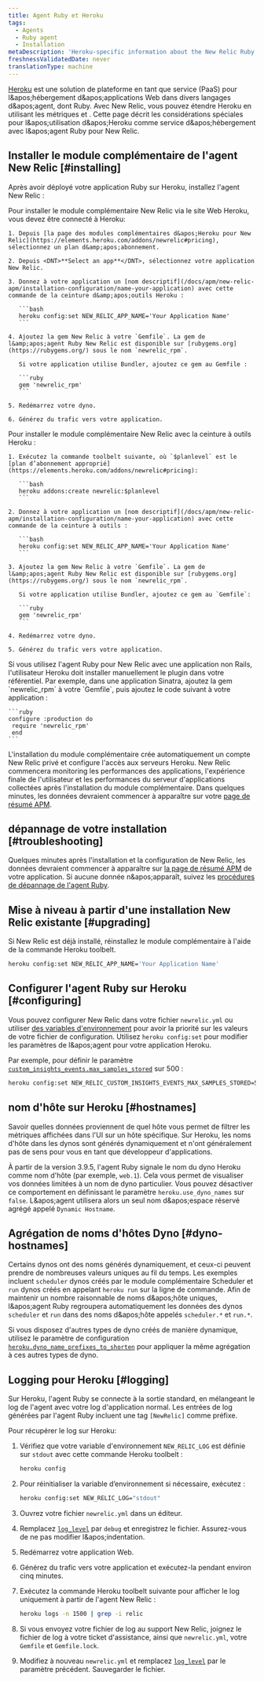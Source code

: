 ```yaml
---
title: Agent Ruby et Heroku
tags:
  - Agents
  - Ruby agent
  - Installation
metaDescription: 'Heroku-specific information about the New Relic Ruby agent, including installation, configuration, app naming, and logging.'
freshnessValidatedDate: never
translationType: machine
---
```


[Heroku](https://devcenter.heroku.com/articles/newrelic) est une solution de plateforme en tant que service (PaaS) pour l&amp;apos;hébergement d&amp;apos;applications Web dans divers langages d&amp;apos;agent, dont Ruby. Avec New Relic, vous pouvez étendre Heroku en utilisant les métriques [<InlinePopover type="apm" />](/docs/apm/new-relic-apm)et [<InlinePopover type="browser" />](/docs/browser/new-relic-browser). Cette page décrit les considérations spéciales pour l&amp;apos;utilisation d&amp;apos;Heroku comme service d&amp;apos;hébergement avec l&amp;apos;agent Ruby pour New Relic.

## Installer le module complémentaire de l&apos;agent New Relic [#installing]

Après avoir déployé votre application Ruby sur Heroku, installez l&apos;agent New Relic :

<CollapserGroup>
  <Collapser id="via_heroku" title="Via le site Web Heroku">
    Pour installer le module complémentaire New Relic via le site Web Heroku, vous devez être connecté à Heroku:

    1. Depuis [la page des modules complémentaires d&apos;Heroku pour New Relic](https://elements.heroku.com/addons/newrelic#pricing), sélectionnez un plan d&amp;apos;abonnement.

    2. Depuis <DNT>**Select an app**</DNT>, sélectionnez votre application New Relic.

    3. Donnez à votre application un [nom descriptif](/docs/apm/new-relic-apm/installation-configuration/name-your-application) avec cette commande de la ceinture d&amp;apos;outils Heroku :

       ```bash
       heroku config:set NEW_RELIC_APP_NAME='Your Application Name'
       ```

    4. Ajoutez la gem New Relic à votre `Gemfile`. La gem de l&amp;apos;agent Ruby New Relic est disponible sur [rubygems.org](https://rubygems.org/) sous le nom `newrelic_rpm`.

       Si votre application utilise Bundler, ajoutez ce gem au Gemfile :

       ```ruby
       gem 'newrelic_rpm'
       ```

    5. Redémarrez votre dyno.

    6. Générez du trafic vers votre application.
  </Collapser>

  <Collapser id="via_toolbelt" title="Ceinture à outils Via Heroku">
    Pour installer le module complémentaire New Relic avec la ceinture à outils Heroku :

    1. Exécutez la commande toolbelt suivante, où `$planlevel` est le [plan d’abonnement approprié](https://elements.heroku.com/addons/newrelic#pricing):

       ```bash
       heroku addons:create newrelic:$planlevel
       ```

    2. Donnez à votre application un [nom descriptif](/docs/apm/new-relic-apm/installation-configuration/name-your-application) avec cette commande de la ceinture à outils :

       ```bash
       heroku config:set NEW_RELIC_APP_NAME='Your Application Name'
       ```

    3. Ajoutez la gem New Relic à votre `Gemfile`. La gem de l&amp;apos;agent Ruby New Relic est disponible sur [rubygems.org](https://rubygems.org/) sous le nom `newrelic_rpm`.

       Si votre application utilise Bundler, ajoutez ce gem au `Gemfile`:

       ```ruby
       gem 'newrelic_rpm'
       ```

    4. Redémarrez votre dyno.

    5. Générez du trafic vers votre application.
  </Collapser>

  <Collapser id="heroku-non-rails" title="Applications non ferroviaires">
    Si vous utilisez l&apos;agent Ruby pour New Relic avec une application non Rails, l&apos;utilisateur Heroku doit installer manuellement le plugin dans votre référentiel. Par exemple, dans une application Sinatra, ajoutez la gem `newrelic_rpm` à votre `Gemfile`, puis ajoutez le code suivant à votre application :

    ```ruby
    configure :production do
     require 'newrelic_rpm'
     end
    ```
  </Collapser>
</CollapserGroup>

L&apos;installation du module complémentaire crée automatiquement un compte New Relic privé et configure l&apos;accès aux serveurs Heroku. New Relic commencera monitoring les performances des applications, l&apos;expérience finale de l&apos;utilisateur et les performances du serveur d&apos;applications collectées après l&apos;installation du module complémentaire. Dans quelques minutes, les données devraient commencer à apparaître sur votre [page de résumé APM](/docs/apm/applications-menu/monitoring/apm-overview-page).

<InstallFeedback />

## dépannage de votre installation [#troubleshooting]

Quelques minutes après l&apos;installation et la configuration de New Relic, les données devraient commencer à apparaître sur [la page de résumé APM](/docs/apm/applications-menu/monitoring/apm-overview-page) de votre application. Si aucune donnée n&amp;apos;apparaît, suivez les [procédures de dépannage de l&apos;agent Ruby](/docs/agents/ruby-agent/troubleshooting/no-data-appears-ruby).

## Mise à niveau à partir d&apos;une installation New Relic existante [#upgrading]

Si New Relic est déjà installé, réinstallez le module complémentaire à l&apos;aide de la commande Heroku toolbelt.

```bash
heroku config:set NEW_RELIC_APP_NAME='Your Application Name'
```

## Configurer l&apos;agent Ruby sur Heroku [#configuring]

Vous pouvez configurer New Relic dans votre fichier `newrelic.yml` ou utiliser [des variables d&apos;environnement](/docs/agents/ruby-agent/installation-configuration/ruby-agent-configuration) pour avoir la priorité sur les valeurs de votre fichier de configuration. Utilisez `heroku config:set` pour modifier les paramètres de l&amp;apos;agent pour votre application Heroku.

Par exemple, pour définir le paramètre [`custom_insights_events.max_samples_stored`](/docs/apm/agents/ruby-agent/configuration/ruby-agent-configuration/#custom_insights_events-max_samples_stored) sur 500 :

```bash
heroku config:set NEW_RELIC_CUSTOM_INSIGHTS_EVENTS_MAX_SAMPLES_STORED=500
```

## nom d&apos;hôte sur Heroku [#hostnames]

Savoir quelles données proviennent de quel hôte vous permet de filtrer les métriques affichées dans l&apos;UI sur un hôte spécifique. Sur Heroku, les noms d&apos;hôte dans les dynos sont générés dynamiquement et n&apos;ont généralement pas de sens pour vous en tant que développeur d&apos;applications.

À partir de la version 3.9.5, l&apos;agent Ruby signale le nom du dyno Heroku comme nom d&apos;hôte (par exemple, `web.1`). Cela vous permet de visualiser vos données limitées à un nom de dyno particulier. Vous pouvez désactiver ce comportement en définissant le paramètre `heroku.use_dyno_names` sur `false`. L&amp;apos;agent utilisera alors un seul nom d&amp;apos;espace réservé agrégé appelé `Dynamic Hostname`.

## Agrégation de noms d&apos;hôtes Dyno [#dyno-hostnames]

Certains dynos ont des noms générés dynamiquement, et ceux-ci peuvent prendre de nombreuses valeurs uniques au fil du temps. Les exemples incluent `scheduler` dynos créés par le module complémentaire Scheduler et `run` dynos créés en appelant `heroku run` sur la ligne de commande. Afin de maintenir un nombre raisonnable de noms d&amp;apos;hôte uniques, l&amp;apos;agent Ruby regroupera automatiquement les données des dynos `scheduler` et `run` dans des noms d&amp;apos;hôte appelés `scheduler.*` et `run.*`.

Si vous disposez d&apos;autres types de dyno créés de manière dynamique, utilisez le paramètre de configuration [`heroku.dyno_name_prefixes_to_shorten`](/docs/apm/agents/ruby-agent/configuration/ruby-agent-configuration/#heroku) pour appliquer la même agrégation à ces autres types de dyno.

## Logging pour Heroku [#logging]

Sur Heroku, l&apos;agent Ruby se connecte à la sortie standard, en mélangeant le log de l&apos;agent avec votre log d&apos;application normal. Les entrées de log générées par l&apos;agent Ruby incluent une tag `[NewRelic]` comme préfixe.

Pour récupérer le log sur Heroku:

1. Vérifiez que votre variable d&apos;environnement `NEW_RELIC_LOG` est définie sur `stdout` avec cette commande Heroku toolbelt :

   ```bash
   heroku config
   ```

2. Pour réinitialiser la variable d’environnement si nécessaire, exécutez :

   ```bash
   heroku config:set NEW_RELIC_LOG="stdout"
   ```

3. Ouvrez votre fichier `newrelic.yml` dans un éditeur.

4. Remplacez [`log_level`](/docs/apm/agents/ruby-agent/configuration/ruby-agent-configuration/#log_level) par `debug` et enregistrez le fichier. Assurez-vous de ne pas modifier l&amp;apos;indentation.

5. Redémarrez votre application Web.

6. Générez du trafic vers votre application et exécutez-la pendant environ cinq minutes.

7. Exécutez la commande Heroku toolbelt suivante pour afficher le log uniquement à partir de l&apos;agent New Relic :

   ```bash
   heroku logs -n 1500 | grep -i relic
   ```

8. Si vous envoyez votre fichier de log au support New Relic, joignez le fichier de log à votre ticket d&apos;assistance, ainsi que `newrelic.yml`, votre `Gemfile` et `Gemfile.lock`.

9. Modifiez à nouveau `newrelic.yml` et remplacez [`log_level`](/docs/apm/agents/ruby-agent/configuration/ruby-agent-configuration/#log_level) par le paramètre précédent. Sauvegarder le fichier.